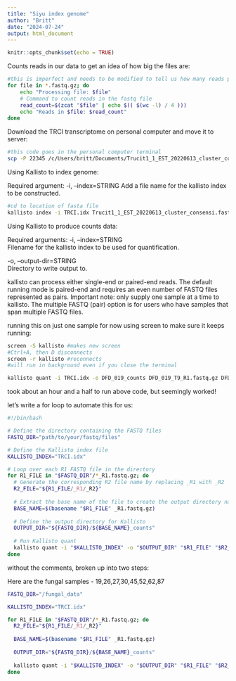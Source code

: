 ```yaml
---
title: "Siyu index genome"
author: "Britt"
date: "2024-07-24"
output: html_document
---
```


```r
knitr::opts_chunk$set(echo = TRUE)
```

Counts reads in our data to get an idea of how big the files are:

```bash
#this is imperfect and needs to be modified to tell us how many reads per fastq file
for file in *.fastq.gz; do
    echo "Processing file: $file"
    # Command to count reads in the fastq file
    read_count=$(zcat "$file" | echo $(( $(wc -l) / 4 )))
    echo "Reads in $file: $read_count"
done
```

Download the TRCI transcriptome on personal computer and move it to server:

```bash
#this code goes in the personal computer terminal
scp -P 22345 /c/Users/britt/Documents/Trucit1_1_EST_20220613_cluster_consensi.fasta.gz bklong@bogarprecision.plb.ucdavis.edu:~/DemRNAanalysis/TRCItranscriptome
```

Using Kallisto to index genome:

Required argument:
-i, --index=STRING
Add a file name for the kallisto index to be constructed.

```bash
#cd to location of fasta file
kallisto index -i TRCI.idx Trucit1_1_EST_20220613_cluster_consensi.fasta.gz
```

Using Kallisto to produce counts data:

Required arguments:
-i, --index=STRING            
Filename for the kallisto index to be used for quantification.

-o, --output-dir=STRING       
Directory to write output to.

kallisto can process either single-end or paired-end reads. The default running mode is paired-end and requires an even number of FASTQ files represented as pairs. Important note: only supply one sample at a time to kallisto. The multiple FASTQ (pair) option is for users who have samples that span multiple FASTQ files.

running this on just one sample for now using screen to make sure it keeps running:

```bash
screen -S kallisto #makes new screen
#Ctrl+A, then D disconnects
screen -r kallisto #reconnects
#will run in background even if you close the terminal
```


```bash
kallisto quant -i TRCI.idx -o DFD_019_counts DFD_019_T9_R1.fastq.gz DFD_019_T9_R2.fastq.gz
```

took about an hour and a half to run above code, but seemingly worked!

let's write a for loop to automate this for us:

```bash
#!/bin/bash

# Define the directory containing the FASTQ files
FASTQ_DIR="path/to/your/fastq/files"

# Define the Kallisto index file
KALLISTO_INDEX="TRCI.idx"

# Loop over each R1 FASTQ file in the directory
for R1_FILE in "$FASTQ_DIR"/*_R1.fastq.gz; do
  # Generate the corresponding R2 file name by replacing _R1 with _R2
  R2_FILE="${R1_FILE/_R1/_R2}"
  
  # Extract the base name of the file to create the output directory name
  BASE_NAME=$(basename "$R1_FILE" _R1.fastq.gz)
  
  # Define the output directory for Kallisto
  OUTPUT_DIR="${FASTQ_DIR}/${BASE_NAME}_counts"
  
  # Run Kallisto quant
  kallisto quant -i "$KALLISTO_INDEX" -o "$OUTPUT_DIR" "$R1_FILE" "$R2_FILE"
done
```

without the comments, broken up into two steps:

Here are the fungal samples - 19,26,27,30,45,52,62,87

```bash
FASTQ_DIR="/fungal_data"

KALLISTO_INDEX="TRCI.idx"
```

```bash
for R1_FILE in "$FASTQ_DIR"/*_R1.fastq.gz; do
  R2_FILE="${R1_FILE/_R1/_R2}"
  
  BASE_NAME=$(basename "$R1_FILE" _R1.fastq.gz)
  
  OUTPUT_DIR="${FASTQ_DIR}/${BASE_NAME}_counts"
 
  kallisto quant -i "$KALLISTO_INDEX" -o "$OUTPUT_DIR" "$R1_FILE" "$R2_FILE"
done
```






 